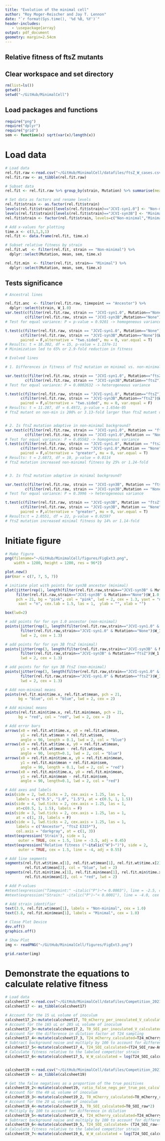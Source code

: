 ```yaml
---
title: "Evolution of the minimal cell"
author: "Roy Moger-Reischer and Jay T. Lennon"
date: "`r format(Sys.time(), '%d %B, %Y')`"
header-includes:
   - \usepackage{array}
output: pdf_document
geometry: margin=2.54cm
---
```


## Relative fitness of ftsZ mutants

## Clear workspace and set directory
```r
rm(list=ls())
getwd()
setwd("~/GitHub/MinimalCell")
```

## Load packages and functions
```r
require("png")
require("dplyr")
require("grid")
sem <- function(x) sqrt(var(x)/length(x))
```

# Load data
```r
# Load data
rel.fit.raw <-read.csv("~/GitHub/MinimalCell/datafiles/ftsZ_W_cases.csv")
rel.fit.raw <- as_tibble(rel.fit.raw)

# Subset data
rel.fit <- rel.fit.raw %>% group_by(strain, Mutation) %>% summarise(mean = mean(W_1.0), sem = sem(W_1.0))

# Set data as factors and rename levels
rel.fit$strain <- as.factor(rel.fit$strain)
levels(rel.fit$strain)[levels(rel.fit$strain)=="JCVI-syn1.0"] <- "Non-minimal"
levels(rel.fit$strain)[levels(rel.fit$strain)=="JCVI-syn3B"] <- "Minimal"
rel.fit$strain <- factor(rel.fit$strain, levels=c("Non-minimal","Minimal"))

# Add x-values for plotting
time.x <- c(3,1,3,1)
rel.fit <- data.frame(rel.fit, time.x)

# Subset relative fitness by strain
rel.fit.wt  <- filter(rel.fit, strain == "Non-minimal") %>%
  dplyr::select(Mutation, mean, sem, time.x)

rel.fit.min  <- filter(rel.fit, strain== "Minimal") %>%
  dplyr::select(Mutation, mean, sem, time.x)
```

## Tests significance

```r
# Ancestral lines

rel.fit.anc  <- filter(rel.fit.raw, timepoint == "Ancestor") %>%
  dplyr::select(strain, W_1.0)
var.test(c(filter(rel.fit.raw, strain == "JCVI-syn1.0", Mutation=="None")$W_1.0),
         c(filter(rel.fit.raw, strain == "JCVI-syn3B",Mutation=="None")$W_1.0))
# Test for equal variance: P = p-value = 0.9201 -> homogeneous variance

t.test(c(filter(rel.fit.raw, strain == "JCVI-syn1.0", Mutation=="None")$W_1.0),
       c(filter(rel.fit.raw, strain == "JCVI-syn3B",Mutation=="None")$W_1.0),
       paired = F,alternative = "two.sided", mu = 0, var.equal = T)
# Results: t = 18.302, df = 15, p-value = 1.137e-11
# Minimization led to 65% or 2.9-fold reduction in fitness

# Evolved lines

# 1. Differences in fitness of ftsZ mutation on minimal vs. non-minimal background

var.test(c(filter(rel.fit.raw, strain == "JCVI-syn1.0", Mutation=="ftsZ")$W_1.0),
         c(filter(rel.fit.raw, strain == "JCVI-syn3B",Mutation=="ftsZ")$W_1.0))
# Test for equal variance: P = 0.0002632 -> heterogeneous variance

t.test(c(filter(rel.fit.raw, strain == "JCVI-syn1.0", Mutation=="ftsZ")$W_1.0),
       c(filter(rel.fit.raw, strain == "JCVI-syn3B",Mutation=="ftsZ")$W_1.0),
       paired = F,alternative = "two.sided", mu = 0, var.equal = F)
# Results: t = 11.287, df = 6.4972, p-value = 1.654e-05
# ftsZ mutant on non-min is 200% or 3.13-fold larger than ftsZ mutant on min


# 2. Is ftsZ mutation adaptive in non-minimal background?
var.test(c(filter(rel.fit.raw, strain == "JCVI-syn1.0", Mutation == "ftsZ")$W_1.0),
         c(filter(rel.fit.raw, strain == "JCVI-syn1.0",Mutation == "None")$W_1.0))
# Test for equal variance: P = 0.05582 -> homogenous variance
t.test(c(filter(rel.fit.raw, strain == "JCVI-syn1.0", Mutation == "ftsZ")$W_1.0),
       c(filter(rel.fit.raw, strain == "JCVI-syn1.0",Mutation == "None")$W_1.0),
       paired = F,alternative = "greater", mu = 0, var.equal = T)
# Results: t = 2.6873, df = 10, p-value = 0.0114
# ftsZ mutation increased non-minimal fitness by 25% or 1.24-fold


# 3. Is ftsZ mutation adaptive in minimal background?

var.test(c(filter(rel.fit.raw, strain == "JCVI-syn3B", Mutation == "ftsZ")$W_1.0),
         c(filter(rel.fit.raw, strain == "JCVI-syn3B",Mutation == "None")$W_1.0))
# Test for equal variance: P = 0.3996 -> heterogeneous variance

t.test(c(filter(rel.fit.raw, strain == "JCVI-syn3B", Mutation == "ftsZ")$W_1.0),
       c(filter(rel.fit.raw, strain == "JCVI-syn3B", Mutation == "None")$W_1.0),
       paired = F,alternative = "greater", mu = 0, var.equal = T)
# Results:t = 2.0551, df = 22, p-value = 0.02597
# ftsZ mutation increased minimal fitness by 14% or 1.14-fold
```

# Initiate figure
```r
# Make figure
png(filename="~/GitHub/MinimalCell/figures/FigExt3.png",
    width = 1200, height = 1200, res = 96*2) 

plot.new()
par(mar = c(7, 7, 5, 7))

# initiate plot with points for syn3B ancestor (minimal)
plot(jitter(rep(1, length(filter(rel.fit.raw,strain=="JCVI-syn3B" & Mutation=="None")$W_1.0)), amount = 0.5), 
     filter(rel.fit.raw,strain=="JCVI-syn3B" & Mutation=="None")$W_1.0, ylim = c(0.1, 1.75), xlim = c(0, 4.55), 
     pch = 21, bg = "pink", col = "pink", lwd = 2, cex = 1.3, yaxt = "n", 
      xaxt = "n", cex.lab = 1.5, las = 1,  ylab = "", xlab = "")

box(lwd=2)

# add points for for syn 1.0 ancestor (non-minimal)
points(jitter(rep(1, length(filter(rel.fit.raw,strain=="JCVI-syn1.0" & Mutation=="None")$W_1.0)), amount = 0.5), 
       filter(rel.fit.raw,strain=="JCVI-syn1.0" & Mutation=="None")$W_1.0, pch = 21, bg = "lightblue", col = "lightblue", 
       lwd = 2, cex = 1.3)

# add points for for syn 3B ftsZ (minimal)
points(jitter(rep(3, length(filter(rel.fit.raw,strain=="JCVI-syn3B" & Mutation=="ftsZ")$W_1.0)), amount = 0.5), 
       filter(rel.fit.raw,strain=="JCVI-syn3B" & Mutation=="ftsZ")$W_1.0, pch = 21, bg = "pink", col = "pink", 
       lwd = 2, cex = 1.3)

# add points for for syn 3B ftsZ (non-minimal)
points(jitter(rep(3, length(filter(rel.fit.raw,strain=="JCVI-syn1.0" & Mutation=="ftsZ")$W_1.0)), amount = 0.5), 
       filter(rel.fit.raw,strain=="JCVI-syn1.0" & Mutation=="ftsZ")$W_1.0, pch = 21, bg = "lightblue", col = "lightblue", 
       lwd = 2, cex = 1.3)

# Add non-minimal means
points(rel.fit.min$time.x, rel.fit.wt$mean, pch = 21, 
      bg = "blue", col = "blue", lwd = 2, cex = 2)

# Add minimal means
points(rel.fit.min$time.x, rel.fit.min$mean, pch = 21, 
      bg = "red", col = "red", lwd = 2, cex = 2)

# Add error bars
arrows(x0 = rel.fit.wt$time.x, y0 = rel.fit.wt$mean, 
       y1 = rel.fit.wt$mean + rel.fit.wt$sem, 
       angle = 90, length = 0.1, lwd = 2, col = "blue")
arrows(x0 = rel.fit.wt$time.x, y0 = rel.fit.wt$mean, 
       y1 = rel.fit.wt$mean - rel.fit.wt$sem, 
       angle = 90, length=0.1, lwd = 2, col = "blue")
arrows(x0 = rel.fit.min$time.x, y0 = rel.fit.min$mean, 
       y1 = rel.fit.min$mean + rel.fit.min$sem, 
       angle = 90, length = 0.1, lwd = 2, col = "red")
arrows(x0 = rel.fit.min$time.x, y0 = rel.fit.min$mean, 
       y1 = rel.fit.min$mean - rel.fit.min$sem, 
       angle = 90, length=0.1, lwd = 2, col = "red")

# Add axes and labels
axis(side = 2, lwd.ticks = 2, cex.axis = 1.25, las = 1,
     labels = c("0.5", "1.0", "1.5"), at = c(0.5, 1, 1.5))
axis(side = 4, lwd.ticks = 2, cex.axis = 1.25, las = 1,
     at=c(0.5, 1, 1.5), labels = F)
axis(side = 3, lwd.ticks = 2, cex.axis = 1.25, las = 1,
     at = c(1, 3), labels = F)
axis(side = 1, lwd.ticks = 2, cex.axis = 1.25, las = 1,
     labels = c("Ancestor", "ftsZ E315*"), 
     col.axis = "darkgray", at = c(1, 3))
mtext(expression('Strain'), side = 1,
      outer = TRUE, cex = 1.5, line = -3.5, adj = 0.45)
mtext(expression("Relative fitness ("~italic("W")~")"), side = 2, 
      outer = TRUE, cex = 1.5, line = -4, adj = 0.55)

# Add line segments
segments(rel.fit.wt$time.x[1], rel.fit.wt$mean[1], rel.fit.wt$time.x[2], 
         rel.fit.wt$mean[2], col = "blue", lwd = 2)
segments(rel.fit.min$time.x[1], rel.fit.min$mean[1], rel.fit.min$time.x[2], 
         rel.fit.min$mean[2], col = "red", lwd = 2)

# Add P-values
#mtext(expression("Timepoint:" ~italic("P")~"= 0.0003"), line = -2.5, cex = 0.80, at = 0.9)
#mtext(expression("Strain:" ~italic("P")~"< 0.0001"), line = -4.0, cex = 0.80, at = 0.75)

# Add strain identifier
text(3.9, rel.fit.wt$mean[1], labels = "Non-minimal", cex = 1.0)
text(3.8, rel.fit.min$mean[1], labels = "Minimal", cex = 1.0)

# Close Plot Device
dev.off()
graphics.off()

# Show Plot
img <- readPNG("~/GitHub/MinimalCell/figures/FigExt3.png")

grid.raster(img)
```

# Demonstrate the equations to calculate relative fitness
```r
# Load data
calcsheet17 <-read.csv("~/GitHub/MinimalCell/datafiles/Competition_2021_strain17.strain16.csv")
calcsheet17 <- as_tibble(calcsheet17)

# Account for the 15 uL volume of inoculum
calcsheet17_2<-mutate(calcsheet17, T0_mCherry_per_inoculated_V_calculated=T0_mCherry_raw_per_10_uL*1.5)
# Account for the 165 uL or 285 uL volume of inoculum
calcsheet17_3<-mutate(calcsheet17_2, T0_SOI_per_inoculated_V_calculated=T0_SOI_raw_per_10_uL*Inoculated_V)
# Account for the difference in dilution factor at T24 sampling
calcsheet17_4<-mutate(calcsheet17_3, T24_mCherry_calculated=T24_mCherry_raw*100)
# Subtract background noise and multiply by 100 to account for difference in dilution
calcsheet17_5<-mutate(calcsheet17_4, T24_SOI_calculated=(T24_SOI_raw-Amount_false_neg_to_subtract_as_proportion_of_true_pos_mCherry_cells*T24_mCherry_raw)*100)
# Calculate fitness relative to the labeled competitor strain
calcsheet17_6<-mutate(calcsheet17_5, W_W_calculated = log(T24_SOI_calculated/T0_SOI_per_inoculated_V_calculated)/log(T24_mCherry_calculated/T0_mCherry_per_inoculated_V_calculated))


calcsheet19 <-read.csv("~/GitHub/MinimalCell/datafiles/Competition_2021_strain19.strain8.csv")
calcsheet19 <- as_tibble(calcsheet19)

# Get the false negatives as a proportion of the true positives
calcsheet19_2<-mutate(calcsheet19, ratio_false_negs_per_true_pos_calculated=mCherry_false_negs_avg/mCherry_true_posvs_avg)
# Account for the 40 uL volume of inoculum
calcsheet19_3<-mutate(calcsheet19_2, T0_mCherry_calculated=T0_mCherry_raw*4)
# Account for the 20 uL volume of inoculum
calcsheet19_4<-mutate(calcsheet19_3, T0_SOI_calculated=T0_SOI_raw*2)
# Multiply by 100 to account for difference in dilution
calcsheet19_5<-mutate(calcsheet19_4, T24_mCherry_calculated=T24_mCherry_raw*100)
# Subtract background noise and multiply by 100 to account for difference in dilution
calcsheet19_6<-mutate(calcsheet19_5, T24_SOI_calculated= (T24_SOI_raw-(ratio_false_negs_per_true_pos_calculated*T24_mCherry_raw))*100)
# Calculate fitness relative to the labeled competitor strain
calcsheet19_7<-mutate(calcsheet19_6, W_W_calculated = log(T24_SOI_calculated/T0_SOI_calculated)/log(T24_mCherry_calculated/T0_mCherry_calculated))
```